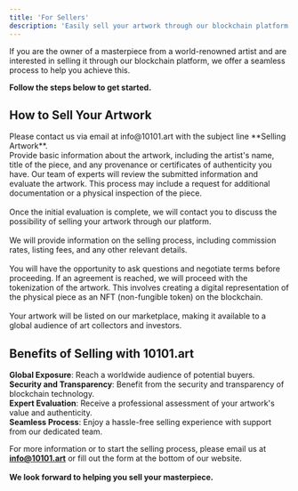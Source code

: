 ```yaml
---
title: 'For Sellers'
description: 'Easily sell your artwork through our blockchain platform'
---
```


If you are the owner of a masterpiece from a world-renowned artist and are interested in selling it through our blockchain platform, we offer a seamless process to help you achieve this. 

**Follow the steps below to get started.**

## How to Sell Your Artwork


<Steps>
  <Step title="Initial Contact">
    Please contact us via email at info@10101.art with the subject line **Selling Artwork**. <br />
    Provide basic information about the artwork, including the artist's name, title of the piece, and any provenance or certificates of authenticity you have.
  </Step>
  <Step title="Review and Evaluation">
    Our team of experts will review the submitted information and evaluate the artwork. This process may include a request for additional documentation or a physical inspection of the piece. <br /><br />
  </Step>
  <Step title="Discussion and Agreement">
    Once the initial evaluation is complete, we will contact you to discuss the possibility of selling your artwork through our platform. <br /><br />
    We will provide information on the selling process, including commission rates, listing fees, and any other relevant details. <br /><br />
    You will have the opportunity to ask questions and negotiate terms before proceeding.
  </Step>
    <Step title="Tokenization and Listing">
    If an agreement is reached, we will proceed with the tokenization of the artwork. This involves creating a digital representation of the physical piece as an NFT (non-fungible token) on the blockchain. <br /><br />
    Your artwork will be listed on our marketplace, making it available to a global audience of art collectors and investors.
    </Step>
</Steps>

## Benefits of Selling with 10101.art

**Global Exposure**: Reach a worldwide audience of potential buyers.<br />
**Security and Transparency**: Benefit from the security and transparency of blockchain technology.<br />
**Expert Evaluation**: Receive a professional assessment of your artwork's value and authenticity.<br />
**Seamless Process**: Enjoy a hassle-free selling experience with support from our dedicated team.<br />

For more information or to start the selling process, please email us at **info@10101.art** or fill out the form at the bottom of our website. <br /> <br />
**We look forward to helping you sell your masterpiece.**

